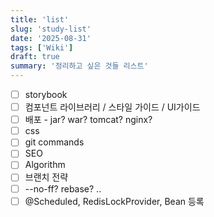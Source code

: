 ```yaml
---
title: 'list'
slug: 'study-list'
date: '2025-08-31'
tags: ['Wiki']
draft: true 
summary: '정리하고 싶은 것들 리스트'
---
```


- [ ] storybook
- [ ] 컴포넌트 라이브러리 / 스타일 가이드 / UI가이드
- [ ] 배포 - jar? war? tomcat? nginx?
- [ ] css
- [ ] git commands
- [ ] SEO
- [ ] Algorithm
- [ ] 브랜치 전략
- [ ] --no-ff? rebase? ..
- [ ] @Scheduled, RedisLockProvider, Bean 등록
